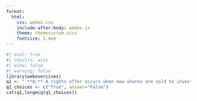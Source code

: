 ```yaml
---
format:
  html:
    css: webex.css
    include-after-body: webex.js
    theme: themecustom.scss
    fontsize: 1.4em
---
```


```r
#| eval: true
#| results: asis
#| echo: false
#| warning: false
library(webexercises)
q1 <- " **Q:** A rights offer occurs when new shares are sold to investors at large."
q1_choices <- c("True", answer="False")
cat(q1,longmcq(q1_choices))
```
